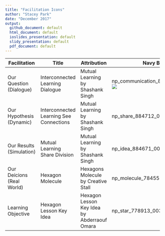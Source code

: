 ```yaml
---
title: "Facilitation Icons"
author: "Stacey Park"
date: "December 2017"
output: 
  github_document: default
  html_document: default
  ioslides_presentation: default
  slidy_presentation: default
  pdf_document: default
---
```


Facilitation| Title | Attribution | Navy Blue | Light Blue | Dark Red | Light Red
---|---|---|---|---|---|---
Our Question (Dialogue)| Interconnected Learning Dialogue | Mutual Learning by Shashank Singh | np_communication_884666_003F72 <img src = "https://cdn.rawgit.com/lzim/teampsd/hexagon_icons/np_communication_884666_003F72.svg"> | np_communication_884666_0083BE <img src = "https://cdn.rawgit.com/lzim/teampsd/hexagon_icons/np_communication_884666_0083BE.svg"> | np_communication_884666_772432 <img src = "https://cdn.rawgit.com/lzim/teampsd/hexagon_icons/np_communication_884666_772432.svg"> | np_communication_884666_C4262E <img src = "https://cdn.rawgit.com/lzim/teampsd/hexagon_icons/np_communication_884666_C4262E.svg">
Our Hypothesis (Dynamic) | Interconnected Learning See Connections | Mutual Learning by Shashank Singh | np_share_884712_003F72 <img src = "https://cdn.rawgit.com/lzim/teampsd/hexagon_icons/np_share_884712_003F72.svg"> | np_share_884712_0083BE <img src = "https://cdn.rawgit.com/lzim/teampsd/hexagon_icons/np_share_884712_0083BE.svg"> | np_share_884712_772432 <img src = "https://cdn.rawgit.com/lzim/teampsd/hexagon_icons/np_share_884712_772432.svg"> | np_share_884712_C4262E <img src = "https://cdn.rawgit.com/lzim/teampsd/hexagon_icons/np_share_884712_C4262E.svg">
Our Results (Simulation) | Mutual Learning Share Division | Mutual Learning by Shashank Singh | np_idea_884671_003F72 <img src = "https://cdn.rawgit.com/lzim/teampsd/hexagon_icons/np_idea_884671_003F72.svg"> | np_idea_884671_0083BE <img src = "https://cdn.rawgit.com/lzim/teampsd/hexagon_icons/np_idea_884671_0083BE.svg"> | np_idea_884671_772432 <img src = "https://cdn.rawgit.com/lzim/teampsd/hexagon_icons/np_idea_884671_772432.svg"> | np_idea_884671_C4262E <img src = "https://cdn.rawgit.com/lzim/teampsd/hexagon_icons/np_idea_884671_C4262E.svg">
Our Deicions (Real World) | Hexagon Molecule | Hexagons Molecule by Creative Stall | np_molecule_784555_003F72 <img src = "https://cdn.rawgit.com/lzim/teampsd/hexagon_icons/np_molecule_784555_003F72.svg"> | np_molecule_784555_0083BE <img src = "https://cdn.rawgit.com/lzim/teampsd/hexagon_icons/np_molecule_784555_0083BE.svg"> | np_molecule_784555_772432 <img src = "https://cdn.rawgit.com/lzim/teampsd/hexagon_icons/np_molecule_784555_772432.svg"> | np_molecule_784555_C4262E <img src = "https://cdn.rawgit.com/lzim/teampsd/hexagon_icons/np_molecule_784555_C4262E.svg">
Learning Objective | Hexagon Lesson Key Idea | Hexagon Lesson Key Idea by Abderraouf Omara | np_star_778913_003F72 <img src = "https://cdn.rawgit.com/lzim/teampsd/hexagon_icons/np_star_778913_003F72.svg"> | np_star_778913_0083BE <img src = "https://cdn.rawgit.com/lzim/teampsd/hexagon_icons/np_star_778913_0083BE.svg"> | np_star_778913_772432 <img src = "https://cdn.rawgit.com/lzim/teampsd/hexagon_icons/np_star_778913_772432.svg"> | np_star_778913_C4262E <img src = "https://cdn.rawgit.com/lzim/teampsd/hexagon_icons/np_star_778913_C4262E.svg">






